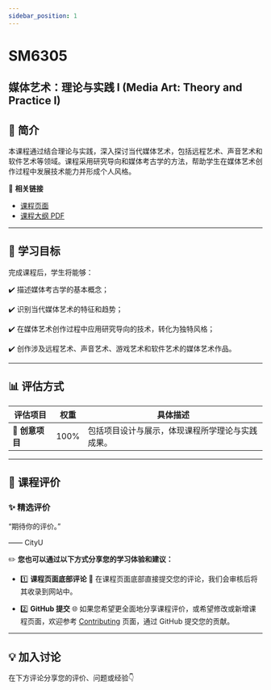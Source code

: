 ```yaml
---
sidebar_position: 1
---
```


# SM6305
## 媒体艺术：理论与实践 I (Media Art: Theory and Practice I)

## **📘 简介**
本课程通过结合理论与实践，深入探讨当代媒体艺术，包括远程艺术、声音艺术和软件艺术等领域。课程采用研究导向和媒体考古学的方法，帮助学生在媒体艺术创作过程中发展技术能力并形成个人风格。

🔗 **相关链接**
- [课程页面](https://www.cityu.edu.hk/catalogue/pg/202425/course/SM6305.htm)
- [课程大纲 PDF](https://www.cityu.edu.hk/catalogue/pg/202425/course/SM6305.pdf)

---

## **🎯 学习目标**

完成课程后，学生将能够：

✔️ 描述媒体考古学的基本概念；

✔️ 识别当代媒体艺术的特征和趋势；

✔️ 在媒体艺术创作过程中应用研究导向的技术，转化为独特风格；

✔️ 创作涉及远程艺术、声音艺术、游戏艺术和软件艺术的媒体艺术作品。

---

## **📊 评估方式**

| **评估项目**          | **权重** | **具体描述**                                                                                       |
|----------------------|---------|---------------------------------------------------------------------------------------------------|
| **📂 创意项目**       | 100%     | 包括项目设计与展示，体现课程所学理论与实践成果。                                                     |

---

## **💬 课程评价**

### ✨ **精选评价**
<div className={commentStyles.commentBox}>
    <p className={commentStyles.commentText}>
        “期待你的评价。”
    </p>
    <p className={commentStyles.commentAuthor}>—— CityU</p>
</div>

✏️ **您也可以通过以下方式分享您的学习体验和建议：**

- 1️⃣ **课程页面底部评论**
💬 在课程页面底部直接提交您的评论，我们会审核后将其收录到网站中。

- 2️⃣ **GitHub 提交**
🌐 如果您希望更全面地分享课程评价，或希望修改或新增课程页面，欢迎参考 [Contributing](https://penjc.github.io/cityU-navigator/contributing) 页面，通过 GitHub 提交您的贡献。

---

## **💡 加入讨论**

在下方评论分享您的评价、问题或经验👇
<Utterances />